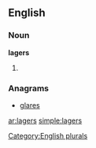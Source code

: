 ==English==

===Noun===
'''lagers'''

# {{plural of|[[lager]]}}

===Anagrams===
* [[glares]]

[[Category:English plurals]]

[[ar:lagers]]
[[simple:lagers]]